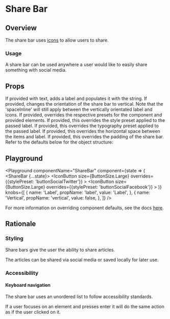 

# Share Bar

## Overview

The share bar uses [icons](/components/icons) to allow users to share.

### Usage

A share bar can be used anywhere a user would like to easily share something with social media.

## Props

<LegacyBlock marginTop="sizing040">
  <Prop name="label" type="string">
    If provided with text, adds a label and populates it with the string.
  </Prop>
  <Prop name="vertical" type="boolean" defaut="false">
    If provided, changes the orientation of the share bar to vertical. Note that the 'spaceInline' will still apply between the vertically orientated label and icons.
  </Prop>
  <Prop name="overrides" type="object">
    If provided, overrides the respective presets for the component and provided elements.
    <Prop name="label" type="object">
      <Prop name="stylePreset" type="MQ<string>">
        If provided, this overrides the style preset applied to the passed label.
      </Prop>
      <Prop name="typographyPreset" type="MQ<string>">
        If provided, this overrides the typography preset applied to the passed label.
      </Prop>
      <Prop name="spaceInline" type="MQ<string>">
        If provided, this overrides the horizontal space between the items and label.
      </Prop>
      <Prop name="spaceInset" type="MQ<string>">
       If provided, this overrides the padding of the share bar.
      </Prop>
    </Prop>
    Refer to the defaults below for the object structure:
    <CodeFromDefaultPresets componentName="shareBar" />
  </Prop>
</LegacyBlock>

## Playground

<Playground
  componentName="ShareBar"
  component={state => (
    <ShareBar {...state}>
      <IconButton
        size={ButtonSize.Large}
        overrides={{stylePreset: 'buttonSocialTwitter'}}
      >
        <Twitter />
      </IconButton>
      <IconButton
        size={ButtonSize.Large}
        overrides={{stylePreset: 'buttonSocialFacebook'}}
      >
        <Facebook />
      </IconButton>
    </ShareBar>
  )}
  knobs={[
    {
      name: 'Label',
      propName: 'label',
      value: 'Label',
    },
    {
      name: 'Vertical',
      propName: 'vertical',
      value: false,
    },
  ]}
/>

For more information on overriding component defaults, see the docs [here](/theming/component-defaults).

## Rationale

### Styling

Share bars give the user the ability to share articles.

The articles can be shared via social media or saved locally for later use.

### Accessibility

#### Keyboard navigation

The share bar uses an unordered list to follow accessibility standards.

If a user focuses on an element and presses enter it will do the same action as if the user clicked on it.
